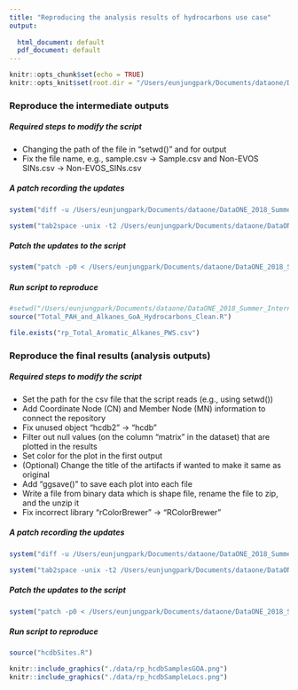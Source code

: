 ```yaml
---
title: "Reproducing the analysis results of hydrocarbons use case"
output:
  
  html_document: default
  pdf_document: default
---
```


```r
knitr::opts_chunk$set(echo = TRUE)
knitr::opts_knit$set(root.dir = "/Users/eunjungpark/Documents/dataone/DataONE_2018_Summer_Intern_Project1/reproduce/data")
```

### Reproduce the intermediate outputs
##### Required steps to modify the script
+ Changing the path of the file in "setwd()" and for output
+ Fix the file name, e.g., sample.csv -> Sample.csv and Non-EVOS SINs.csv -> Non-EVOS_SINs.csv

##### A patch recording the updates
```r
system("diff -u /Users/eunjungpark/Documents/dataone/DataONE_2018_Summer_Intern_Project1/reproduce/data/Total_PAH_and_Alkanes_GoA_Hydrocarbons_Clean.R /Users/eunjungpark/Documents/dataone/DataONE_2018_Summer_Intern_Project1/reproduce/data/new_Total_PAH_and_Alkanes_GoA_Hydrocarbons_Clean.R > /Users/eunjungpark/Documents/dataone/DataONE_2018_Summer_Intern_Project1/reproduce/data/merge.patch")
```
```r
system("tab2space -unix -t2 /Users/eunjungpark/Documents/dataone/DataONE_2018_Summer_Intern_Project1/reproduce/data/merge.patch", intern = TRUE)
```

##### Patch the updates to the script
```r
system("patch -p0 < /Users/eunjungpark/Documents/dataone/DataONE_2018_Summer_Intern_Project1/reproduce/data/merge.patch", intern = TRUE)
```

##### Run script to reproduce
```r
#setwd("/Users/eunjungpark/Documents/dataone/DataONE_2018_Summer_Intern_Project1/reproduce/data")
source("Total_PAH_and_Alkanes_GoA_Hydrocarbons_Clean.R")
```
```r
file.exists("rp_Total_Aromatic_Alkanes_PWS.csv")
```


### Reproduce the final results (analysis outputs)
##### Required steps to modify the script
+ Set the path for the csv file that the script reads (e.g., using setwd())
+ Add Coordinate Node (CN) and Member Node (MN) information to connect the repository
+ Fix unused object "hcdb2" -> "hcdb"
+ Filter out null values (on the column "matrix" in the dataset) that are plotted in the results
+ Set color for the plot in the first output
+ (Optional) Change the title of the artifacts if wanted to make it same as original
+ Add "ggsave()" to save each plot into each file
+ Write a file from binary data which is shape file, rename the file to zip, and the unzip it
+ Fix incorrect library "rColorBrewer" -> "RColorBrewer"

##### A patch recording the updates
```r
system("diff -u /Users/eunjungpark/Documents/dataone/DataONE_2018_Summer_Intern_Project1/reproduce/data/hcdbSites.R /Users/eunjungpark/Documents/dataone/DataONE_2018_Summer_Intern_Project1/reproduce/data/new_hcdbSites.R > /Users/eunjungpark/Documents/dataone/DataONE_2018_Summer_Intern_Project1/reproduce/data/genResults.patch")
```
```r
system("tab2space -unix -t2 /Users/eunjungpark/Documents/dataone/DataONE_2018_Summer_Intern_Project1/reproduce/data/genResults.patch", intern = TRUE)
```

##### Patch the updates to the script
```r
system("patch -p0 < /Users/eunjungpark/Documents/dataone/DataONE_2018_Summer_Intern_Project1/reproduce/data/genResults.patch", intern = TRUE)
```

##### Run script to reproduce
```r
source("hcdbSites.R")
```

```r
knitr::include_graphics("./data/rp_hcdbSamplesGOA.png")
knitr::include_graphics("./data/rp_hcdbSampleLocs.png")
```
